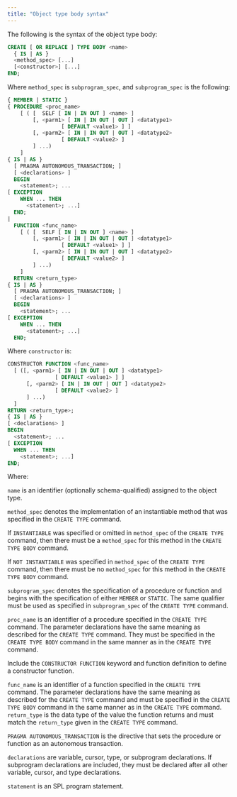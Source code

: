 ```yaml
---
title: "Object type body syntax"
---
```


<div id="object_type_body_syntax" class="registered_link"></div>

The following is the syntax of the object type body:

```sql
CREATE [ OR REPLACE ] TYPE BODY <name>
  { IS | AS }
  <method_spec> [...]
  [<constructor>] [...]
END;
```

Where `method_spec` is `subprogram_spec`, and `subprogram_spec` is the following:

```sql
{ MEMBER | STATIC }
{ PROCEDURE <proc_name>
    [ ( [  SELF [ IN | IN OUT ] <name> ]
        [, <parm1> [ IN | IN OUT | OUT ] <datatype1>
                 [ DEFAULT <value1> ] ]
        [, <parm2> [ IN | IN OUT | OUT ] <datatype2>
                 [ DEFAULT <value2> ]
        ] ...)
    ]
{ IS | AS }
  [ PRAGMA AUTONOMOUS_TRANSACTION; ]
  [ <declarations> ]
  BEGIN
    <statement>; ...
[ EXCEPTION
    WHEN ... THEN
      <statement>; ...]
  END;
|
  FUNCTION <func_name>
    [ ( [  SELF [ IN | IN OUT ] <name> ]
        [, <parm1> [ IN | IN OUT | OUT ] <datatype1>
                 [ DEFAULT <value1> ] ]
        [, <parm2> [ IN | IN OUT | OUT ] <datatype2>
                 [ DEFAULT <value2> ]
        ] ...)
    ]
  RETURN <return_type>
{ IS | AS }
  [ PRAGMA AUTONOMOUS_TRANSACTION; ]
  [ <declarations> ]
  BEGIN
    <statement>; ...
[ EXCEPTION
    WHEN ... THEN
      <statement>; ...]
  END;
```

Where `constructor` is:

```sql
CONSTRUCTOR FUNCTION <func_name>
  [ ([, <parm1> [ IN | IN OUT | OUT ] <datatype1>
               [ DEFAULT <value1> ] ]
      [, <parm2> [ IN | IN OUT | OUT ] <datatype2>
               [ DEFAULT <value2> ]
      ] ...)
  ]
RETURN <return_type>;
{ IS | AS }
[ <declarations> ]
BEGIN
  <statement>; ...
[ EXCEPTION
  WHEN ... THEN
    <statement>; ...]
END;
```

Where:

`name` is an identifier (optionally schema-qualified) assigned to the object type.

`method_spec` denotes the implementation of an instantiable method that was specified in the `CREATE TYPE` command.

If `INSTANTIABLE` was specified or omitted in `method_spec` of the `CREATE TYPE` command, then there must be a `method_spec` for this method in the `CREATE TYPE BODY` command.

If `NOT INSTANTIABLE` was specified in `method_spec` of the `CREATE TYPE` command, then there must be no `method_spec` for this method in the `CREATE TYPE BODY` command.

`subprogram_spec` denotes the specification of a procedure or function and begins with the specification of either `MEMBER` or `STATIC`. The same qualifier must be used as specified in `subprogram_spec` of the `CREATE TYPE` command.

`proc_name` is an identifier of a procedure specified in the `CREATE TYPE` command. The parameter declarations have the same meaning as described for the `CREATE TYPE` command. They must be specified in the `CREATE TYPE BODY` command in the same manner as in the `CREATE TYPE` command.

Include the `CONSTRUCTOR FUNCTION` keyword and function definition to define a constructor function.

`func_name` is an identifier of a function specified in the `CREATE TYPE` command. The parameter declarations have the same meaning as described for the `CREATE TYPE` command and must be specified in the `CREATE TYPE BODY` command in the same manner as in the `CREATE TYPE` command. `return_type` is the data type of the value the function returns and must match the `return_type` given in the `CREATE TYPE` command.

`PRAGMA AUTONOMOUS_TRANSACTION` is the directive that sets the procedure or function as an autonomous transaction.

`declarations` are variable, cursor, type, or subprogram declarations. If subprogram declarations are included, they must be declared after all other variable, cursor, and type declarations.

`statement` is an SPL program statement.
